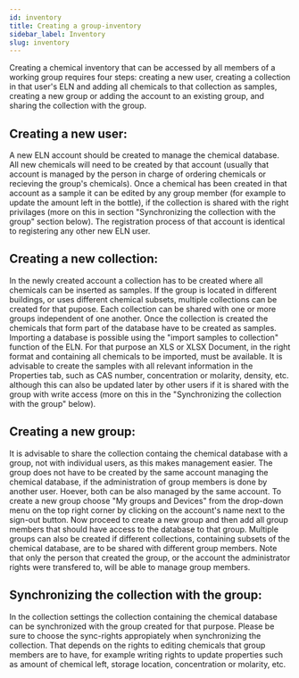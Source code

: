 ```yaml
---
id: inventory
title: Creating a group-inventory
sidebar_label: Inventory
slug: inventory
---
```

 
Creating a chemical inventory that can be accessed by all members of a working group requires four steps: creating a new user, creating a collection in that user's ELN and adding all chemicals to that collection as samples, creating a new group or adding the account to an existing group, and sharing the collection with the group.

## Creating a new user:

A new ELN account should be created to manage the chemical database. All new chemicals will need to be created by that account (usually that account is managed by the person in charge of ordering chemicals or recieving the group's chemicals). Once a chemical has been created in that account as a sample it can be edited by any group member (for example to update the amount left in the bottle), if the collection is shared with the right privilages (more on this in section "Synchronizing the collection with the group" section below).
The registration process of that account is identical to registering any other new ELN user.


## Creating a new collection:

In the newly created account a collection has to be created where all chemicals can be inserted as samples. If the group is located in different buildings, or uses different chemical subsets, multiple collections can be created for that pupose. Each collection can be shared with one or more groups independent of one another.
Once the collection is created the chemicals that form part of the database have to be created as samples. Importing a database is possible using the "import samples to collection" function of the ELN. For that purpose an XLS or XLSX Document, in the right format and containing all chemicals to be imported, must be available.
It is advisable to create the samples with all relevant information in the Properties tab, such as CAS number, concentration or molarity, density, etc. although this can also be updated later by other users if it is shared with the group with write access (more on this in the "Synchronizing the collection with the group" below).


## Creating a new group:

It is advisable to share the collection containg the chemical database with a group, not with individual users, as this makes management easier. The group does not have to be created by the same account managing the chemical database, if the administration of group members is done by another user. Hoever, both can be also managed by the same account.
To create a new group choose "My groups and Devices" from the drop-down menu on the top right corner by clicking on the account's name next to the sign-out button.
Now proceed to create a new group and then add all group members that should have access to the database to that group. Multiple groups can also be created if different collections, containing subsets of the chemical database, are to be shared with different group members.
Note that only the person that created the group, or the account the administrator rights were transfered to, will be able to manage group members.


## Synchronizing the collection with the group:

In the collection settings the collection containing the chemical database can be synchronized with the group created for that purpose. Please be sure to choose the sync-rights appropiately when synchronizing the collection. That depends on the rights to editing chemicals that group members are to have, for example writing rights to update properties such as amount of chemical left, storage location, concentration or molarity, etc.
